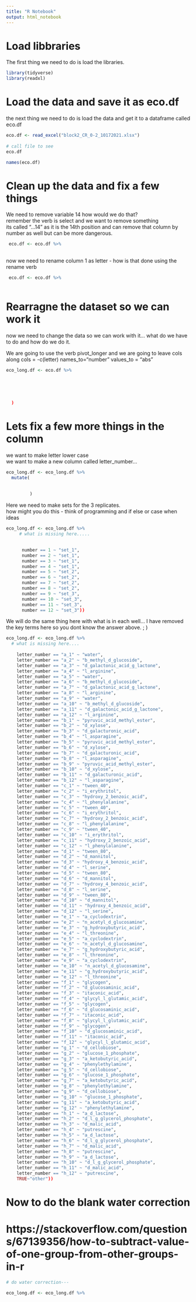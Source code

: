 ```yaml
---
title: "R Notebook"
output: html_notebook
---
```


# Load libbraries    
The first thing we need to do is load the libraries.  

```r
library(tidyverse)
library(readxl)
```


# Load the data and save it as eco.df   
the next thing we need to do is load the data and get it to a dataframe called
eco.df   

```r
eco.df <- read_excel("block2_CR_0-2_10172021.xlsx") 
  
# call file to see
eco.df
```


```r
names(eco.df)
```


# Clean up the data and fix a few things     
We need to remove variable 14 how would we do that?   
remember the verb is select and we want to remove something   
its called "...14" as it is the 14th position and can remove that column by
number as well but can be more dangerous.    
```r
 eco.df <- eco.df %>%  
  
```


now we need to rename column 1 as letter - how is that done using the rename
verb
```r
 eco.df <- eco.df %>% 
 
```

# Rearragne the dataset so we can work it    
now we need to change the data so we can work with it... what do we have to do and 
how do we do it.

We are going to use the verb pivot_longer and we are going to leave cols along 
cols = -c(letter)
names_to="number"
values_to = "abs"
```r
eco_long.df <- eco.df %>% 
 
  
  
  
  
  )
```


# Lets fix a few more things in the column
we want to make letter lower case   
we want to make a new column called letter_number...


```r
eco_long.df <- eco_long.df %>%   
  mutate(
   
    
         )
```


Here we need to make sets for the 3 replicates.     
how might you do this - think of programming and if else or case when ideas     

```r
eco_long.df <- eco_long.df %>% 
     # what is missing here.....
    

      number == 1 ~ "set_1",
      number == 2 ~ "set_1",
      number == 3 ~ "set_1",
      number == 4 ~ "set_1",
      number == 5 ~ "set_2",
      number == 6 ~ "set_2",
      number == 7 ~ "set_2",
      number == 8 ~ "set_2",
      number == 9 ~ "set_3",
      number == 10 ~ "set_3",
      number == 11 ~ "set_3",
      number == 12 ~ "set_3"))
```

We will do the same thing here with what is in each well... I have removed the 
key terms here so you dont know the answer above. ; )
```r
eco_long.df <- eco_long.df %>% 
  # what is missing here....
  
    letter_number == "a_1" ~ "water",
    letter_number == "a_2" ~ "b_methyl_d_glucoside",
    letter_number == "a_3" ~ "d_galactonic_acid_g_lactone",
    letter_number == "a_4" ~ "l_arginine",
    letter_number == "a_5" ~ "water",
    letter_number == "a_6" ~ "b_methyl_d_glucoside",
    letter_number == "a_7" ~ "d_galactonic_acid_g_lactone",
    letter_number == "a_8" ~ "l_arginine",
    letter_number == "a_9" ~ "water",
    letter_number == "a_10" ~ "b_methyl_d_glucoside",
    letter_number == "a_11" ~ "d_galactonic_acid_g_lactone",
    letter_number == "a_12" ~ "l_arginine",
    letter_number == "b_1" ~ "pyruvic_acid_methyl_ester",
    letter_number == "b_2" ~ "d_xylose",
    letter_number == "b_3" ~ "d_galacturonic_acid",
    letter_number == "b_4" ~ "l_asparagine",
    letter_number == "b_5" ~ "pyruvic_acid_methyl_ester",
    letter_number == "b_6" ~ "d_xylose",
    letter_number == "b_7" ~ "d_galacturonic_acid",
    letter_number == "b_8" ~ "l_asparagine",
    letter_number == "b_9" ~ "pyruvic_acid_methyl_ester",
    letter_number == "b_10" ~ "d_xylose",
    letter_number == "b_11" ~ "d_galacturonic_acid",
    letter_number == "b_12" ~ "l_asparagine",
    letter_number == "c_1" ~ "tween_40",
    letter_number == "c_2" ~ "i_erythritol",
    letter_number == "c_3" ~ "hydroxy_2_benzoic_acid",
    letter_number == "c_4" ~ "l_phenylalanine",
    letter_number == "c_5" ~ "tween_40",
    letter_number == "c_6" ~ "i_erythritol",
    letter_number == "c_7" ~ "hydroxy_2_benzoic_acid",
    letter_number == "c_8" ~ "l_phenylalanine",
    letter_number == "c_9" ~ "tween_40",
    letter_number == "c_10" ~ "i_erythritol",
    letter_number == "c_11" ~ "hydroxy_2_benzoic_acid",
    letter_number == "c_12" ~ "l_phenylalanine",
    letter_number == "d_1" ~ "tween_80",
    letter_number == "d_2" ~ "d_mannitol",
    letter_number == "d_3" ~ "hydroxy_4_benzoic_acid",
    letter_number == "d_4" ~ "l_serine",
    letter_number == "d_5" ~ "tween_80",
    letter_number == "d_6" ~ "d_mannitol",
    letter_number == "d_7" ~ "hydroxy_4_benzoic_acid",
    letter_number == "d_8" ~ "l_serine",
    letter_number == "d_9" ~ "tween_80",
    letter_number == "d_10" ~ "d_mannitol",
    letter_number == "d_11" ~ "hydroxy_4_benzoic_acid",
    letter_number == "d_12" ~ "l_serine",
    letter_number == "e_1" ~ "a_cyclodextrin",
    letter_number == "e_2" ~ "n_acetyl_d_glucosamine",
    letter_number == "e_3" ~ "g_hydroxybutyric_acid",
    letter_number == "e_4" ~ "l_threonine",
    letter_number == "e_5" ~ "a_cyclodextrin",
    letter_number == "e_6" ~ "n_acetyl_d_glucosamine",
    letter_number == "e_7" ~ "g_hydroxybutyric_acid",
    letter_number == "e_8" ~ "l_threonine",
    letter_number == "e_9" ~ "a_cyclodextrin",
    letter_number == "e_10" ~ "n_acetyl_d_glucosamine",
    letter_number == "e_11" ~ "g_hydroxybutyric_acid",
    letter_number == "e_12" ~ "l_threonine",
    letter_number == "f_1" ~ "glycogen",
    letter_number == "f_2" ~ "d_glucosaminic_acid",
    letter_number == "f_3" ~ "itaconic_acid",
    letter_number == "f_4" ~ "glycyl_l_glutamic_acid",
    letter_number == "f_5" ~ "glycogen",
    letter_number == "f_6" ~ "d_glucosaminic_acid",
    letter_number == "f_7" ~ "itaconic_acid",
    letter_number == "f_8" ~ "glycyl_l_glutamic_acid",
    letter_number == "f_9" ~ "glycogen",
    letter_number == "f_10" ~ "d_glucosaminic_acid",
    letter_number == "f_11" ~ "itaconic_acid",
    letter_number == "f_12" ~ "glycyl_l_glutamic_acid",
    letter_number == "g_1" ~ "d_cellobiose",
    letter_number == "g_2" ~ "glucose_1_phosphate",
    letter_number == "g_3" ~ "a_ketobutyric_acid",
    letter_number == "g_4" ~ "phenylethylamine",
    letter_number == "g_5" ~ "d_cellobiose",
    letter_number == "g_6" ~ "glucose_1_phosphate",
    letter_number == "g_7" ~ "a_ketobutyric_acid",
    letter_number == "g_8" ~ "phenylethylamine",
    letter_number == "g_9" ~ "d_cellobiose",
    letter_number == "g_10" ~ "glucose_1_phosphate",
    letter_number == "g_11" ~ "a_ketobutyric_acid",
    letter_number == "g_12" ~ "phenylethylamine",
    letter_number == "h_1" ~ "a_d_lactose",
    letter_number == "h_2" ~ "d_l_g_glycerol_phosphate",
    letter_number == "h_3" ~ "d_malic_acid",
    letter_number == "h_4" ~ "putrescine",
    letter_number == "h_5" ~ "a_d_lactose",
    letter_number == "h_6" ~ "d_l_g_glycerol_phosphate",
    letter_number == "h_7" ~ "d_malic_acid",
    letter_number == "h_8" ~ "putrescine",
    letter_number == "h_9" ~ "a_d_lactose",
    letter_number == "h_10" ~ "d_l_g_glycerol_phosphate",
    letter_number == "h_11" ~ "d_malic_acid",
    letter_number == "h_12" ~ "putrescine",
    TRUE~"other"))
```

# Now to do the blank water correction
# https://stackoverflow.com/questions/67139356/how-to-subtract-value-of-one-group-from-other-groups-in-r
```r

# do water correction---

eco_long.df <- eco_long.df %>% 
 
 

```

